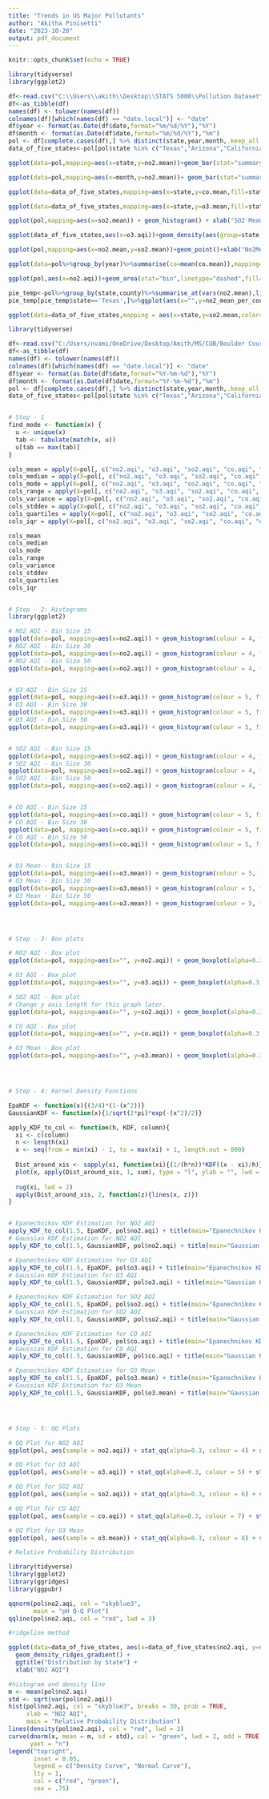 ---
title: "Trends in US Major Pollutants"
author: "Akitha Pinisetti"
date: "2023-10-20"
output: pdf_document
---

```{r setup, include=FALSE}
knitr::opts_chunk$set(echo = TRUE)
```
```{r}
library(tidyverse)
library(ggplot2)
```

```{r}
df<-read.csv("C:\\Users\\akith\\Desktop\\STATS 5000\\Pollution Dataset\\pollution_us_2000_2016.csv")
df<-as_tibble(df)
names(df) <- tolower(names(df))
colnames(df)[which(names(df) == "date.local")] <- "date"
df$year <- format(as.Date(df$date,format="%m/%d/%Y"),"%Y")
df$month <- format(as.Date(df$date,format="%m/%d/%Y"),"%m")
pol <- df[complete.cases(df),] %>% distinct(state,year,month,.keep_all = TRUE)
data_of_five_states<-pol[pol$state %in% c("Texas","Arizona","California","Colorado","Florida"),]

ggplot(data=pol,mapping=aes(x=state,y=no2.mean))+geom_bar(stat="summary",fill="steelblue")+theme(axis.text.x = element_text(angle = 90, vjust = 0.5)) + ylab("NO2 Mean") +ggtitle("NO2 Mean Across All US States")+theme(plot.title=element_text(color="black", size=14,face="bold.italic",hjust=0.5),axis.title.x=element_text(color="black",size=14,face="bold"),axis.title.y = element_text(color="black", size=14, face="bold"))

ggplot(data=pol,mapping=aes(x=month,y=no2.mean))+ geom_bar(stat="summary",fill="grey")+theme(axis.text.x=element_text(angle=90,vjust=0.5))+ ggtitle("NO2 Mean Value monthly")+ylab("NO2 Mean")+ theme(plot.title=element_text(color="black",size=14,face="bold.italic",hjust=0.5),axis.title.x=element_text(color="black",size=14,face="bold"),axis.title.y=element_text(color="black",size=14,face="bold"))

ggplot(data=data_of_five_states,mapping=aes(x=state,y=co.mean,fill=state))+geom_boxplot(alpha=0.3)+ylab("CO Mean") + ggtitle("CO Mean of 5 US States") + theme(plot.title =element_text(color="black",size=14,face="bold.italic",hjust=0.5),axis.title.x=element_text(color="black", size=14, face="bold"),axis.title.y = element_text(color="black", size=14, face="bold"))

ggplot(data=data_of_five_states,mapping=aes(x=state,y=o3.mean,fill=state))+geom_violin()+ stat_summary(fun="mean") + ylab("O3 Mean")+ggtitle("O3 Mean of 5 US States")+theme(plot.title=element_text(color="black",size=14,face="bold.italic",hjust=0.5),axis.title.x=element_text(color="black",size=14,face="bold"),axis.title.y=element_text(color="black",size=14,face="bold"))

ggplot(pol,mapping=aes(x=so2.mean)) + geom_histogram() + xlab("SO2 Mean") + ggtitle("SO2 Meandistribution")+theme(plot.title = element_text(color="black", size=14, face="bold.italic",hjust=0.5),axis.title.x=element_text(color="black",size=14, face="bold"),axis.title.y = element_text(color="black", size=14, face="bold"))

ggplot(data_of_five_states,aes(x=o3.aqi))+geom_density(aes(group=state,color=state,fill=state),alpha=0.3) + xlab("O3 Air Quality Index") + ggtitle("O3 Air Quality Index of 5 US States")+theme(plot.title=element_text(color="black",size=14,face="bold.italic",hjust=0.5),axis.title.x=element_text(color="black",size=14,face="bold"),axis.title.y=element_text(color="black", size=14, face="bold"))

ggplot(pol,mapping=aes(x=no2.mean,y=so2.mean))+geom_point()+xlab("No2Mean")+ylab("SO2Mean")+ggtitle("Scatter plot of NO2 Vs SO2 Mean")+theme(plot.title = element_text(color="black",size=14,face="bold.italic",hjust=0.5),axis.title.x=element_text(color="black", size=14, face="bold"), axis.title.y = element_text(color="black", size=14, face="bold"))

ggplot(data=pol%>%group_by(year)%>%summarise(co=mean(co.mean)),mapping=aes(x=year,y=co,group=1))+ geom_line(color="#00AFBB", size = 2) + geom_point() + ylab("CO Mean")+ggtitle("CO Mean Value Over Years") + theme(plot.title=element_text(color="black",size=14,face="bold.italic",hjust=0.5),axis.title.x=element_text(color="black",size=14,face="bold"),axis.title.y=element_text(color="black", size=14, face="bold"))

ggplot(pol,aes(x=no2.aqi))+geom_area(stat="bin",linetype="dashed",fill="lightblue",color="black")+geom_vline(aes(xintercept=mean(no2.aqi)),color="blue",linetype="dashed", size=1) +  xlab("NO2 Air Quality Index") + ggtitle("NO2 Air Quality Index distirbution Area Graph")+ theme(plot.title=element_text(color="black",size=14, face="bold.italic",hjust=0.5),axis.title.x=element_text(color="black",size=14,face="bold"),axis.title.y = element_text(color="black", size=14, face="bold"))

pie_temp<-pol%>%group_by(state,county)%>%summarise_at(vars(no2.mean),list(no2_mean_per_county=mean))
pie_temp[pie_temp$state=='Texas',]%>%ggplot(aes(x="",y=no2_mean_per_county,fill=county))+geom_col(color="black")+ geom_text(aes(label=round(no2_mean_per_county,digit=2)),position=position_stack(vjust=0.5))+coord_polar(theta="y")+ scale_fill_brewer() + theme_bw() + ylab("")+xlab("O3 Mean Per County")+ggtitle("")+theme(plot.title = element_text(color="black", size=14, face="bold.italic",hjust=0.5),axis.title.x=element_text(color="black",size=14,face="bold"),axis.title.y=element_text(color="black", size=14, face="bold"))

ggplot(data=data_of_five_states,mapping = aes(x=state,y=so2.mean,color=state)) + geom_point()+ ggtitle("SO2 Mean of 5 US States")+theme(plot.title =element_text(color="black",size=14,face="bold.italic",hjust=0.5),axis.title.x=element_text(color="black",size=14,face="bold"),axis.title.y= element_text(color="black", size=14, face="bold")) +ylab("so2 mean")
```

```{r}
library(tidyverse)

df<-read.csv("C:/Users/nvami/OneDrive/Desktop/Amith/MS/CUB/Boulder Course Material/STAT5000/Assignments/Week 1-2/Project Final/Project/pollution_us_2000_2016.csv")
df<-as_tibble(df)
names(df) <- tolower(names(df))
colnames(df)[which(names(df) == "date.local")] <- "date"
df$year <- format(as.Date(df$date,format="%Y-%m-%d"),"%Y")
df$month <- format(as.Date(df$date,format="%Y-%m-%d"),"%m")
pol <- df[complete.cases(df),] %>% distinct(state,year,month,.keep_all = TRUE)
data_of_five_states<-pol[pol$state %in% c("Texas","Arizona","California","Colorado","Florida"),]


# Step - 1
find_mode <- function(x) {
  u <- unique(x)
  tab <- tabulate(match(x, u))
  u[tab == max(tab)]
}

cols_mean = apply(X=pol[, c("no2.aqi", "o3.aqi", "so2.aqi", "co.aqi", "o3.mean")], 2, mean)
cols_median = apply(X=pol[, c("no2.aqi", "o3.aqi", "so2.aqi", "co.aqi", "o3.mean")], 2, median)
cols_mode = apply(X=pol[, c("no2.aqi", "o3.aqi", "so2.aqi", "co.aqi", "o3.mean")], 2, find_mode)
cols_range = apply(X=pol[, c("no2.aqi", "o3.aqi", "so2.aqi", "co.aqi", "o3.mean")], 2, range)
cols_variance = apply(X=pol[, c("no2.aqi", "o3.aqi", "so2.aqi", "co.aqi", "o3.mean")], 2, var)
cols_stddev = apply(X=pol[, c("no2.aqi", "o3.aqi", "so2.aqi", "co.aqi", "o3.mean")], 2, sd)
cols_quartiles = apply(X=pol[, c("no2.aqi", "o3.aqi", "so2.aqi", "co.aqi", "o3.mean")], 2, quantile)
cols_iqr = apply(X=pol[, c("no2.aqi", "o3.aqi", "so2.aqi", "co.aqi", "o3.mean")], 2, IQR)

cols_mean
cols_median
cols_mode
cols_range
cols_variance
cols_stddev
cols_quartiles
cols_iqr


# Step - 2: Histograms 
library(ggplot2)

# NO2 AQI - Bin Size 15
ggplot(data=pol, mapping=aes(x=no2.aqi)) + geom_histogram(colour = 4, fill = "grey", bins = 15) + xlab("NO2 AQI") + ylab("Count") + theme(axis.text.x = element_text(angle = 90, vjust = 0.5)) + ggtitle("Histogram of NO2 AQI with Bin size of 15") + theme(plot.title=element_text(color="black", size=14, face="bold.italic", hjust=0.5), axis.title.x=element_text(color="black", size=14, face="bold"), axis.title.y = element_text(color="black", size=14, face="bold"))
# NO2 AQI - Bin Size 30
ggplot(data=pol, mapping=aes(x=no2.aqi)) + geom_histogram(colour = 4, fill = "grey", bins = 30) + xlab("NO2 AQI") + ylab("Count") + theme(axis.text.x = element_text(angle = 90, vjust = 0.5)) + ggtitle("Histogram of NO2 AQI with Bin size of 30") + theme(plot.title=element_text(color="black", size=14, face="bold.italic", hjust=0.5), axis.title.x=element_text(color="black", size=14, face="bold"), axis.title.y = element_text(color="black", size=14, face="bold"))
# NO2 AQI - Bin Size 50
ggplot(data=pol, mapping=aes(x=no2.aqi)) + geom_histogram(colour = 4, fill = "grey", bins = 50) + xlab("NO2 AQI") + ylab("Count") + theme(axis.text.x = element_text(angle = 90, vjust = 0.5)) + ggtitle("Histogram of NO2 AQI with Bin size of 50") + theme(plot.title=element_text(color="black", size=14, face="bold.italic", hjust=0.5), axis.title.x=element_text(color="black", size=14, face="bold"), axis.title.y = element_text(color="black", size=14, face="bold"))


# O3 AQI - Bin Size 15
ggplot(data=pol, mapping=aes(x=o3.aqi)) + geom_histogram(colour = 5, fill = "blue", bins = 15) + xlab("O3 AQI") + ylab("Count") + theme(axis.text.x = element_text(angle = 90, vjust = 0.5)) + ggtitle("Histogram of O3 AQI with Bin size of 15") + theme(plot.title=element_text(color="black", size=14, face="bold.italic", hjust=0.5),axis.title.x=element_text(color="black",size=14,face="bold"), axis.title.y = element_text(color="black", size=14, face="bold"))
# O3 AQI - Bin Size 30
ggplot(data=pol, mapping=aes(x=o3.aqi)) + geom_histogram(colour = 5, fill = "blue", bins = 30) + xlab("O3 AQI") + ylab("Count") + theme(axis.text.x = element_text(angle = 90, vjust = 0.5)) + ggtitle("Histogram of O3 AQI with Bin size of 30") + theme(plot.title=element_text(color="black", size=14, face="bold.italic", hjust=0.5),axis.title.x=element_text(color="black",size=14,face="bold"), axis.title.y = element_text(color="black", size=14, face="bold"))
# O3 AQI - Bin Size 50
ggplot(data=pol, mapping=aes(x=o3.aqi)) + geom_histogram(colour = 5, fill = "blue", bins = 50) + xlab("O3 AQI") + ylab("Count") + theme(axis.text.x = element_text(angle = 90, vjust = 0.5)) + ggtitle("Histogram of O3 AQI with Bin size of 50") + theme(plot.title=element_text(color="black", size=14, face="bold.italic", hjust=0.5),axis.title.x=element_text(color="black",size=14,face="bold"), axis.title.y = element_text(color="black", size=14, face="bold"))


# SO2 AQI - Bin Size 15
ggplot(data=pol, mapping=aes(x=so2.aqi)) + geom_histogram(colour = 4, fill = "red", bins = 15) + xlab("SO2 AQI") + ylab("Count") + theme(axis.text.x = element_text(angle = 90, vjust = 0.5)) + ggtitle("Histogram of SO2 AQI with Bin size of 15") + theme(plot.title=element_text(color="black", size=14, face="bold.italic", hjust=0.5),axis.title.x=element_text(color="black",size=14,face="bold"), axis.title.y = element_text(color="black", size=14, face="bold"))
# SO2 AQI - Bin Size 30
ggplot(data=pol, mapping=aes(x=so2.aqi)) + geom_histogram(colour = 4, fill = "red", bins = 30) + xlab("SO2 AQI") + ylab("Count") + theme(axis.text.x = element_text(angle = 90, vjust = 0.5)) + ggtitle("Histogram of SO2 AQI with Bin size of 30") + theme(plot.title=element_text(color="black", size=14, face="bold.italic", hjust=0.5),axis.title.x=element_text(color="black",size=14,face="bold"), axis.title.y = element_text(color="black", size=14, face="bold"))
# SO2 AQI - Bin Size 50
ggplot(data=pol, mapping=aes(x=so2.aqi)) + geom_histogram(colour = 4, fill = "red", bins = 50) + xlab("SO2 AQI") + ylab("Count") + theme(axis.text.x = element_text(angle = 90, vjust = 0.5)) + ggtitle("Histogram of SO2 AQI with Bin size of 50") + theme(plot.title=element_text(color="black", size=14, face="bold.italic", hjust=0.5),axis.title.x=element_text(color="black",size=14,face="bold"), axis.title.y = element_text(color="black", size=14, face="bold"))


# CO AQI - Bin Size 15
ggplot(data=pol, mapping=aes(x=co.aqi)) + geom_histogram(colour = 5, fill = "black", bins = 15) + xlab("CO AQI") + ylab("Count") + theme(axis.text.x = element_text(angle = 90, vjust = 0.5)) + ggtitle("Histogram of CO AQI with Bin size of 15") + theme(plot.title=element_text(color="black", size=14, face="bold.italic",hjust=0.5),axis.title.x=element_text(color="black",size=14,face="bold"), axis.title.y = element_text(color="black", size=14, face="bold"))
# CO AQI - Bin Size 30
ggplot(data=pol, mapping=aes(x=co.aqi)) + geom_histogram(colour = 5, fill = "black", bins = 30) + xlab("CO AQI") + ylab("Count") + theme(axis.text.x = element_text(angle = 90, vjust = 0.5)) + ggtitle("Histogram of CO AQI with Bin size of 30") + theme(plot.title=element_text(color="black", size=14, face="bold.italic",hjust=0.5),axis.title.x=element_text(color="black",size=14,face="bold"), axis.title.y = element_text(color="black", size=14, face="bold"))
# CO AQI - Bin Size 50
ggplot(data=pol, mapping=aes(x=co.aqi)) + geom_histogram(colour = 5, fill = "black", bins = 50) + xlab("CO AQI") + ylab("Count") + theme(axis.text.x = element_text(angle = 90, vjust = 0.5)) + ggtitle("Histogram of CO AQI with Bin size of 50") + theme(plot.title=element_text(color="black", size=14, face="bold.italic",hjust=0.5),axis.title.x=element_text(color="black",size=14,face="bold"), axis.title.y = element_text(color="black", size=14, face="bold"))


# O3 Mean - Bin Size 15
ggplot(data=pol, mapping=aes(x=o3.mean)) + geom_histogram(colour = 5, fill = "white", bins = 15) + xlab("O3 Mean") + ylab("Count") + theme(axis.text.x = element_text(angle = 90, vjust = 0.5)) + ggtitle("Histogram of O3 Mean column with Bin size of 15") + theme(plot.title=element_text(color="black", size=14, face="bold.italic",hjust=0.5),axis.title.x=element_text(color="black",size=14,face="bold"), axis.title.y = element_text(color="black", size=14, face="bold"))
# O3 Mean - Bin Size 30
ggplot(data=pol, mapping=aes(x=o3.mean)) + geom_histogram(colour = 5, fill = "white", bins = 30) + xlab("O3 Mean") + ylab("Count") + theme(axis.text.x = element_text(angle = 90, vjust = 0.5)) + ggtitle("Histogram of O3 Mean column with Bin size of 30") + theme(plot.title=element_text(color="black", size=14, face="bold.italic",hjust=0.5),axis.title.x=element_text(color="black",size=14,face="bold"), axis.title.y = element_text(color="black", size=14, face="bold"))
# O3 Mean - Bin Size 50
ggplot(data=pol, mapping=aes(x=o3.mean)) + geom_histogram(colour = 5, fill = "white", bins = 50) + xlab("O3 Mean") + ylab("Count") + theme(axis.text.x = element_text(angle = 90, vjust = 0.5)) + ggtitle("Histogram of O3 Mean column with Bin size of 50") + theme(plot.title=element_text(color="black", size=14, face="bold.italic",hjust=0.5),axis.title.x=element_text(color="black",size=14,face="bold"), axis.title.y = element_text(color="black", size=14, face="bold"))




# Step - 3: Box plots

# NO2 AQI - Box plot
ggplot(data=pol, mapping=aes(x="", y=no2.aqi)) + geom_boxplot(alpha=0.3, colour = 4, fill = "grey") + stat_summary(geom="text", fun=quantile ,aes(label=sprintf("%1.1f", ..y..)), position=position_nudge(x=0.43), size=3) + ylab("NO2 AQI") + theme(axis.text.x = element_text(angle = 90, vjust = 0.5)) + ggtitle("Boxplot of NO2 AQI with Quartiles") + theme(plot.title=element_text(color="black", size=14, face="bold.italic",hjust=0.5),axis.title.x=element_text(color="black",size=14,face="bold"), axis.title.y = element_text(color="black", size=14, face="bold"))

# O3 AQI - Box plot
ggplot(data=pol, mapping=aes(x="", y=o3.aqi)) + geom_boxplot(alpha=0.3, colour = 5, fill = "blue") + stat_summary(geom="text", fun=quantile ,aes(label=sprintf("%1.1f", ..y..)), position=position_nudge(x=0.43), size=3) + ylab("O3 AQI") + theme(axis.text.x = element_text(angle = 90, vjust = 0.5)) + ggtitle("Boxplot of O3 AQI with Quartiles") + theme(plot.title=element_text(color="black", size=14, face="bold.italic",hjust=0.5),axis.title.x=element_text(color="black",size=14,face="bold"), axis.title.y = element_text(color="black", size=14, face="bold"))

# SO2 AQI - Box plot
# Change y axis length for this graph later.
ggplot(data=pol, mapping=aes(x="", y=so2.aqi)) + geom_boxplot(alpha=0.3, colour = 4, fill = "red") + stat_summary(geom="text", fun=quantile ,aes(label=sprintf("%1.1f", ..y..)), position=position_nudge(x=0.43), size=3) + ylab("SO2 AQI") + theme(axis.text.x = element_text(angle = 90, vjust = 0.5)) + ggtitle("Boxplot of SO2 AQI with Quartiles") + theme(plot.title=element_text(color="black", size=14, face="bold.italic",hjust=0.5),axis.title.x=element_text(color="black",size=14,face="bold"), axis.title.y = element_text(color="black", size=14, face="bold"))

# CO AQI - Box plot
ggplot(data=pol, mapping=aes(x="", y=co.aqi)) + geom_boxplot(alpha=0.3, colour = 5, fill = "black") + stat_summary(geom="text", fun=quantile ,aes(label=sprintf("%1.1f", ..y..)), position=position_nudge(x=0.43), size=3) + ylab("CO AQI") + theme(axis.text.x = element_text(angle = 90, vjust = 0.5)) + ggtitle("Boxplot of CO AQI with Quartiles") + theme(plot.title=element_text(color="black", size=14, face="bold.italic",hjust=0.5),axis.title.x=element_text(color="black",size=14,face="bold"), axis.title.y = element_text(color="black", size=14, face="bold"))

# O3 Mean - Box plot
ggplot(data=pol, mapping=aes(x="", y=o3.mean)) + geom_boxplot(alpha=0.3, colour = 5, fill = "white") + stat_summary(geom="text", fun=quantile ,aes(label=sprintf("%1.1f", ..y..)), position=position_nudge(x=0.43), size=3) + ylab("O3 Mean") + theme(axis.text.x = element_text(angle = 90, vjust = 0.5)) + ggtitle("Boxplot of O3 Mean column with Quartiles") + theme(plot.title=element_text(color="black", size=14, face="bold.italic",hjust=0.5),axis.title.x=element_text(color="black",size=14,face="bold"), axis.title.y = element_text(color="black", size=14, face="bold"))




# Step - 4: Kernel Density Functions

EpaKDF <- function(x){(3/4)*(1-(x^2))}
GaussianKDF <- function(x){1/sqrt(2*pi)*exp(-(x^2)/2)}

apply_KDF_to_col <- function(h, KDF, column){
  xi <- c(column)
  n <- length(xi)
  x <- seq(from = min(xi) - 1, to = max(xi) + 1, length.out = 800)
  
  Dist_around_xis <- sapply(xi, function(xi){(1/(h*n))*KDF((x - xi)/h)})
  plot(x, apply(Dist_around_xis, 1, sum), type = "l", ylab = "", lwd = 2)
  
  rug(xi, lwd = 2)
  apply(Dist_around_xis, 2, function(z){lines(x, z)})
}


# Epanechnikov KDF Estimation for NO2 AQI
apply_KDF_to_col(1.5, EpaKDF, pol$no2.aqi) + title(main="Epanechnikov KDF for NO2 AQI")
# Gaussian KDF Estimation for NO2 AQI
apply_KDF_to_col(1.5, GaussianKDF, pol$no2.aqi) + title(main="Gaussian KDF for NO2 AQI")

# Epanechnikov KDF Estimation for O3 AQI
apply_KDF_to_col(1.5, EpaKDF, pol$o3.aqi) + title(main="Epanechnikov KDF for O3 AQI")
# Gaussian KDF Estimation for O3 AQI
apply_KDF_to_col(1.5, GaussianKDF, pol$o3.aqi) + title(main="Gaussian KDF for O3 AQI")

# Epanechnikov KDF Estimation for SO2 AQI
apply_KDF_to_col(1.5, EpaKDF, pol$so2.aqi) + title(main="Epanechnikov KDF for SO2 AQI")
# Gaussian KDF Estimation for SO2 AQI
apply_KDF_to_col(1.5, GaussianKDF, pol$so2.aqi) + title(main="Gaussian KDF for SO2 AQI")

# Epanechnikov KDF Estimation for CO AQI
apply_KDF_to_col(1.5, EpaKDF, pol$co.aqi) + title(main="Epanechnikov KDF for CO AQI")
# Gaussian KDF Estimation for CO AQI
apply_KDF_to_col(1.5, GaussianKDF, pol$co.aqi) + title(main="Gaussian KDF for CO AQI")

# Epanechnikov KDF Estimation for O3 Mean
apply_KDF_to_col(1.5, EpaKDF, pol$o3.mean) + title(main="Epanechnikov KDF for O3 Mean")
# Gaussian KDF Estimation for O3 Mean
apply_KDF_to_col(1.5, GaussianKDF, pol$o3.mean) + title(main="Gaussian KDF for O3 Mean")




# Step - 5: QQ Plots

# QQ Plot for NO2 AQI
ggplot(pol, aes(sample = no2.aqi)) + stat_qq(alpha=0.3, colour = 4) + stat_qq_line(colour="black")  + xlab("Normal Theoretical Quantiles") + ylab("NO2 AQI") + theme(axis.text.x = element_text(angle = 90, vjust = 0.5)) + ggtitle("QQ Plot of NO2 AQI") + theme(plot.title=element_text(color="black", size=14, face="bold.italic",hjust=0.5),axis.title.x=element_text(color="black",size=14,face="bold"), axis.title.y = element_text(color="black", size=14, face="bold"))

# QQ Plot for O3 AQI
ggplot(pol, aes(sample = o3.aqi)) + stat_qq(alpha=0.3, colour = 5) + stat_qq_line(colour="black") + xlab("Normal Theoretical Quantiles") + ylab("O3 AQI") + theme(axis.text.x = element_text(angle = 90, vjust = 0.5)) + ggtitle("QQ Plot of O3 AQI") + theme(plot.title=element_text(color="black", size=14, face="bold.italic",hjust=0.5),axis.title.x=element_text(color="black",size=14,face="bold"), axis.title.y = element_text(color="black", size=14, face="bold"))

# QQ Plot for SO2 AQI
ggplot(pol, aes(sample = so2.aqi)) + stat_qq(alpha=0.3, colour = 6) + stat_qq_line(colour="black") + xlab("Normal Theoretical Quantiles") + ylab("SO2 AQI") + theme(axis.text.x = element_text(angle = 90, vjust = 0.5)) + ggtitle("QQ Plot of SO2 AQI") + theme(plot.title=element_text(color="black", size=14, face="bold.italic",hjust=0.5),axis.title.x=element_text(color="black",size=14,face="bold"), axis.title.y = element_text(color="black", size=14, face="bold"))

# QQ Plot for CO AQI
ggplot(pol, aes(sample = co.aqi)) + stat_qq(alpha=0.3, colour = 7) + stat_qq_line(colour="black") + xlab("Normal Theoretical Quantiles") + ylab("CO AQI") + theme(axis.text.x = element_text(angle = 90, vjust = 0.5)) + ggtitle("QQ Plot of CO AQI") + theme(plot.title=element_text(color="black", size=14, face="bold.italic",hjust=0.5),axis.title.x=element_text(color="black",size=14,face="bold"), axis.title.y = element_text(color="black", size=14, face="bold"))

# QQ Plot for O3 Mean
ggplot(pol, aes(sample = o3.mean)) + stat_qq(alpha=0.3, colour = 8) + stat_qq_line(colour="black") + xlab("Normal Theoretical Quantiles") + ylab("O3 Mean") + theme(axis.text.x = element_text(angle = 90, vjust = 0.5)) + ggtitle("QQ Plot of O3 Mean") + theme(plot.title=element_text(color="black", size=14, face="bold.italic",hjust=0.5),axis.title.x=element_text(color="black",size=14,face="bold"), axis.title.y = element_text(color="black", size=14, face="bold"))
```

```{r}
# Relative Probability Distribution

library(tidyverse)
library(ggplot2)
library(ggridges)
library(ggpubr)

qqnorm(pol$no2.aqi, col = "skyblue3", 
       main = "pH Q-Q Plot")
qqline(pol$no2.aqi, col = "red", lwd = 3)

#ridgeline method

ggplot(data=data_of_five_states, aes(x=data_of_five_states$no2.aqi, y=state, fill=state)) +
  geom_density_ridges_gradient() +
  ggtitle("Distribution by State") +
  xlab("NO2 AQI")

#histogram and density line
m <- mean(pol$no2.aqi)
std <- sqrt(var(pol$no2.aqi))
hist(pol$no2.aqi, col = "skyblue3", breaks = 30, prob = TRUE,
     xlab = "NO2 AQI",
     main = "Relative Probability Distribution") 
lines(density(pol$no2.aqi), col = "red", lwd = 2)
curve(dnorm(x, mean = m, sd = std), col = "green", lwd = 2, add = TRUE, 
      yaxt = "n")
legend("topright",   
       inset = 0.05,
       legend = c("Density Curve", "Normal Curve"),
       lty = 1,
       col = c("red", "green"),
       cex = .75)
```